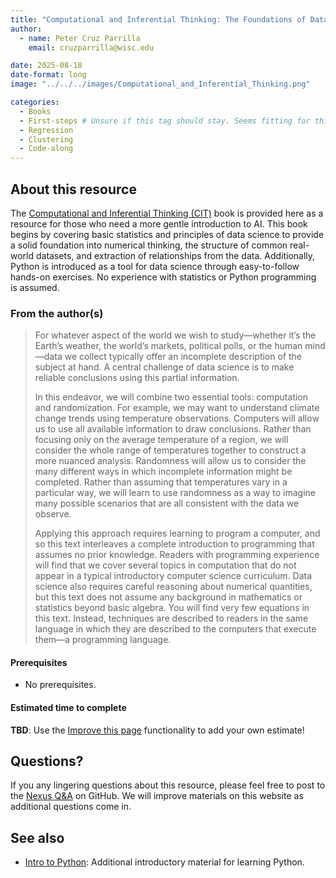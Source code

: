 ```yaml
---
title: "Computational and Inferential Thinking: The Foundations of Data Science"
author: 
  - name: Peter Cruz Parrilla
    email: cruzparrilla@wisc.edu

date: 2025-08-18
date-format: long
image: "../../../images/Computational_and_Inferential_Thinking.png"

categories: 
  - Books 
  - First-steps # Unsure if this tag should stay. Seems fitting for this resource that focuses on background content. Leaving until reviewers decide otherwise.
  - Regression
  - Clustering
  - Code-along 
---
```

## About this resource
The [Computational and Inferential Thinking (CIT)](https://inferentialthinking.com/) book is provided here as a resource for those who need a more gentle introduction to AI. This book begins by covering basic statistics and principles of data science to provide a solid foundation into numerical thinking, the structure of common real-world datasets, and extraction of relationships from the data. Additionally, Python is introduced as a tool for data science through easy-to-follow hands-on exercises. No experience with statistics or Python programming is assumed. 

### From the author(s)
>For whatever aspect of the world we wish to study—whether it’s the Earth’s weather, the world’s markets, political polls, or the human mind—data we collect typically offer an incomplete description of the subject at hand. A central challenge of data science is to make reliable conclusions using this partial information.  
>  
>In this endeavor, we will combine two essential tools: computation and randomization. For example, we may want to understand climate change trends using temperature observations. Computers will allow us to use all available information to draw conclusions. Rather than focusing only on the average temperature of a region, we will consider the whole range of temperatures together to construct a more nuanced analysis. Randomness will allow us to consider the many different ways in which incomplete information might be completed. Rather than assuming that temperatures vary in a particular way, we will learn to use randomness as a way to imagine many possible scenarios that are all consistent with the data we observe.  
>  
>Applying this approach requires learning to program a computer, and so this text interleaves a complete introduction to programming that assumes no prior knowledge. Readers with programming experience will find that we cover several topics in computation that do not appear in a typical introductory computer science curriculum. Data science also requires careful reasoning about numerical quantities, but this text does not assume any background in mathematics or statistics beyond basic algebra. You will find very few equations in this text. Instead, techniques are described to readers in the same language in which they are described to the computers that execute them—a programming language.

#### Prerequisites
- No prerequisites. 

#### Estimated time to complete 

**TBD**: Use the [Improve this page](https://github.com/UW-Madison-DataScience/ML-X-Nexus/edit/main/Learn/Books/{Name}.qmd) functionality to add your own estimate!

## Questions?
If you any lingering questions about this resource, please feel free to post to the [Nexus Q&A](https://github.com/UW-Madison-DataScience/ML-X-Nexus/discussions/categories/q-a) on GitHub. We will improve materials on this website as additional questions come in.

## See also
- [Intro to Python](https://uw-madison-datascience.github.io/ML-X-Nexus/Learn/Workshops/Intro-Python_Gapminder.html): Additional introductory material for learning Python. 

